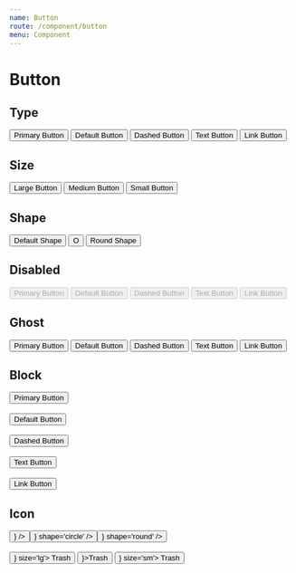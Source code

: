 ```yaml
---
name: Button
route: /component/button
menu: Component
---
```



# Button

## Type

<Playground>
  <Space>
    <Button type='primary'>Primary Button</Button>
    <Button>Default Button</Button>
    <Button type='dashed'>Dashed Button</Button>
    <Button type='text'>Text Button</Button>
    <Button type='link'>Link Button</Button>
  </Space>
</Playground>

## Size

<Playground>
  <Space>
    <Button size='lg'>Large Button</Button>
    <Button>Medium Button</Button>
    <Button size='sm'>Small Button</Button>
  </Space>
</Playground>

## Shape

<Playground>
  <Space>
    <Button>Default Shape</Button>
    <Button shape='circle'>O</Button>
    <Button shape='round'>Round Shape</Button>
  </Space>
</Playground>

## Disabled

<Playground>
  <Space>
    <Button type='primary' disabled>
      Primary Button
    </Button>
    <Button disabled>Default Button</Button>
    <Button type='dashed' disabled>
      Dashed Button
    </Button>
    <Button type='text' disabled>
      Text Button
    </Button>
    <Button type='link' disabled>
      Link Button
    </Button>
  </Space>
</Playground>

## Ghost

<Playground>
  <Space style={{ backgroundColor: 'rgb(190, 200, 200)', paddingTop: 12 }}>
    <Button type='primary' ghost>
      Primary Button
    </Button>
    <Button ghost>Default Button</Button>
    <Button type='dashed' ghost>
      Dashed Button
    </Button>
    <Button type='text' ghost>
      Text Button
    </Button>
    <Button type='link' ghost>
      Link Button
    </Button>
  </Space>
</Playground>

## Block

<Playground>
  <div
    style={{ width: 200, border: '1px solid black', padding: 25, margin: 10 }}
  >
    <Button type='primary' block>
      Primary Button
    </Button>
    <br />
    <br />
    <Button block>Default Button</Button>
    <br />
    <br />
    <Button type='dashed' block>
      Dashed Button
    </Button>
    <br />
    <br />
    <Button type='text' block>
      Text Button
    </Button>
    <br />
    <br />
    <Button type='link' block>
      Link Button
    </Button>
  </div>
</Playground>

## Icon

<Playground>
  <div>
    <Space>
      <Button icon={<DeleteIcon />} />
      <Button icon={<DeleteIcon />} shape='circle' />
      <Button icon={<DeleteIcon />} shape='round' />
    </Space>
  </div>
  <br />
  <div>
    <Space>
      <Button icon={<DeleteIcon />} size='lg'>
        Trash
      </Button>
      <Button icon={<DeleteIcon />}>Trash</Button>
      <Button icon={<DeleteIcon />} size='sm'>
        Trash
      </Button>
    </Space>
  </div>
</Playground>

